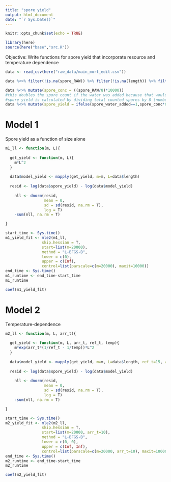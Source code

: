 ```yaml
---
title: "spore yield"
output: html_document
date: "`r Sys.Date()`"
---
```


```r
knitr::opts_chunk$set(echo = TRUE)
```

```r
library(here)
source(here("base","src.R"))
```


Objective: Write functions for spore yield that incorporate resource and temperature dependence

```r
data <- read_csv(here("raw_data/main_mort_edit.csv"))
```
```r
data %<>% filter(!is.na(spore_RAW)) %>% filter(!is.na(length)) %>% filter(inf==1) %>% filter(temp %in% const_temp) %>% mutate(temp = as.numeric(temp))

data %<>% mutate(spore_conc = ((spore_RAW/8)*10000))
#this doubles the spore count if the water was added because that would make it twice as dilute
#spore yield is calculated by dividing total counted spores by 8 (number of cells used in hemocytomer) and then multiplying by 10000 to get spores/mL
data %<>% mutate(spore_yield = ifelse(spore_water_added==1,spore_conc*0.5,spore_conc*0.25))
```

# Model 1

Spore yield as a function of size alone

```r
m1_ll <- function(m, L){
  
  get_yield <- function(m, L){
    m*L^2
  }
  
  data$model_yield <- mapply(get_yield, m=m, L=data$length)
  
  resid <- log(data$spore_yield) - log(data$model_yield)
  
    nll <- dnorm(resid, 
                 mean = 0, 
                 sd = sd(resid, na.rm = T), 
                 log = T)
    -sum(nll, na.rm = T)

}
```

```r
start_time <- Sys.time()
m1_yield_fit <- mle2(m1_ll,
                skip.hessian = T,
                start=list(m=20000),
                method = "L-BFGS-B",
                lower = c(0),
                upper = c(Inf),
                control=list(parscale=c(m=20000), maxit=10000))
end_time <- Sys.time()
m1_runtime <- end_time-start_time
m1_runtime

coef(m1_yield_fit)
```


# Model 2

Temperature-dependence

```r
m2_ll <- function(m, L, arr_t){
  
  get_yield <- function(m, L, arr_t, ref_t, temp){
    m*exp(arr_t*(1/ref_t - 1/temp))*L^2
  }
  
  data$model_yield <- mapply(get_yield, m=m, L=data$length, ref_t=15, arr_t=arr_t, temp=data$temp)
  
  resid <- log(data$spore_yield) - log(data$model_yield)
  
    nll <- dnorm(resid, 
                 mean = 0, 
                 sd = sd(resid, na.rm = T), 
                 log = T)
    -sum(nll, na.rm = T)

}
```

```r
start_time <- Sys.time()
m2_yield_fit <- mle2(m2_ll,
                skip.hessian = T,
                start=list(m=20000, arr_t=10),
                method = "L-BFGS-B",
                lower = c(0, 0),
                upper = c(Inf, Inf),
                control=list(parscale=c(m=20000, arr_t=10), maxit=10000))
end_time <- Sys.time()
m2_runtime <- end_time-start_time
m2_runtime

coef(m2_yield_fit)
```





